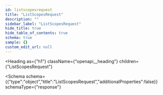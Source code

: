 ```yaml
---
id: listscopesrequest
title: "ListScopesRequest"
description: ""
sidebar_label: "ListScopesRequest"
hide_title: true
hide_table_of_contents: true
schema: true
sample: {}
custom_edit_url: null
---
```



<Heading
  as={"h1"}
  className={"openapi__heading"}
  children={"ListScopesRequest"}
>
</Heading>





<Schema
  schema={{"type":"object","title":"ListScopesRequest","additionalProperties":false}}
  schemaType={"response"}
>
  
</Schema>
            
